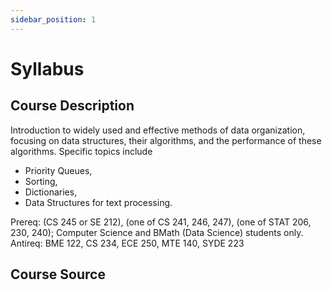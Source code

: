 ```yaml
---
sidebar_position: 1
---
```


# Syllabus 

## Course Description 
Introduction to widely used and effective methods of data organization, 
focusing on data structures, their algorithms, and the performance of these algorithms.
Specific topics include 
- Priority Queues, 
- Sorting, 
- Dictionaries, 
- Data Structures for text processing.

Prereq: (CS 245 or SE 212), (one of CS 241, 246, 247), (one of STAT 206, 230, 240); Computer Science and BMath (Data Science) students only.
Antireq: BME 122, CS 234, ECE 250, MTE 140, SYDE 223

## Course Source


